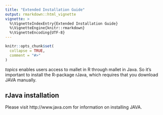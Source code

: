```yaml
---
title: "Extended Installation Guide"
output: rmarkdown::html_vignette
vignette: >
  %\VignetteIndexEntry{Extended Installation Guide}
  %\VignetteEngine{knitr::rmarkdown}
  %\VignetteEncoding{UTF-8}
---
```


```r
knitr::opts_chunk$set(
  collapse = TRUE,
  comment = "#>"
)
```

*topics* enables users access to mallet in R through mallet in Java. So it's important to install the R-package rJava, which requires that you download JAVA manually.

## rJava installation
Please visit http://www.java.com for information on installing JAVA.
